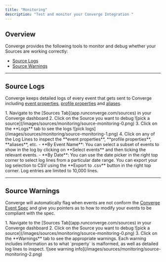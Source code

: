 ```yaml
---
title: "Monitoring"
description: "Test and monitor your Converge Integration "
---
```


## Overview

Converge provides the following tools to monitor and debug whether your Sources are working correctly:
- [Source Logs](#source-logs)
- [Source Warnings](#source-warnings) 

---

## Source Logs

Converge keeps detailed logs of every event that gets sent to Converge including [event properties](/sources/converge-spec), [profile properties](/sources/source-concepts#profile-properties) and [aliases](/sources/source-concepts#aliases).

<AccordionGroup>
<Accordion icon="location-dot" title="Where to find Source Logs">
1. Navigate to the [Sources Tab](app.runconverge.com/sources) in your Converge dashboard
2. Click on the Source you want to debug
   ![pick a source](/images/sources/monitoring/source-monitoring-0.png)
3. Click on the **Logs** tab to see the logs
  ![pick logs](/images/sources/monitoring/source-monitoring-1.png)
4. Click on any of the Log Lines to inspect the **event properties**, **profile properties**, **aliases**, etc.
</Accordion>

<Accordion icon="filter" title="Filter through the logs">
- **By Event Name**: You can select a subset of events to show in the log by clicking on **Select events** and then ticking the relevant events.
- **By Date**: You can use the date picker in the right top corner to select log lines from a particular date range.
</Accordion>

<Accordion icon="download" title="Exporting logs">
You can export your log selection to CSV using the **Export to .csv** button in the right top corner. 
Log entries are limited to 10,000 lines.
</Accordion>
</AccordionGroup>

---

## Source Warnings

Converge will automatically flag when events are not conform the [Converge Event Spec](/sources/converge-spec) and give you pointers as to how to modify your events to be compliant with the spec.


<AccordionGroup>
<Accordion icon="location-dot" title="Where to find Source Warnings">
1. Navigate to the [Sources Tab](app.runconverge.com/sources) in your Converge dashboard
2. Click on the Source you want to debug
   ![pick a source](/images/sources/monitoring/source-monitoring-0.png)
3. Click on the **Warnings** tab to see the appropriate warnings. Each warning includes information as to what `property` is malformed, as well as detailed log lines to inspect.
  ![see warning info](/images/sources/monitoring/source-monitoring-2.png)
</Accordion>
</AccordionGroup>
